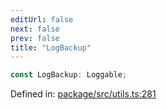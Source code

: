 ```yaml
---
editUrl: false
next: false
prev: false
title: "LogBackup"
---
```


```ts
const LogBackup: Loggable;
```

Defined in: [package/src/utils.ts:281](https://github.com/KingsBeCattz/ezdd/blob/8128187f4e3c49c29f09b0ea64f2ec7d4b54b8e5/package/src/utils.ts#L281)
